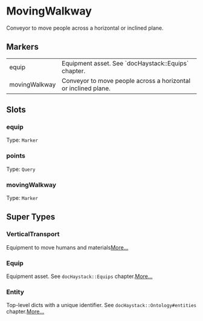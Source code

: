 # MovingWalkway
Conveyor to move people across a horizontal or inclined plane.
## Markers
<table>
<tbody>
<tr>
<td className='p-2 align-top'><span className='bg-sky-200 rounded-md px-3 py-1 text-sky-700 block font-semibold text-center text-sm'>equip </span></td>
<td className='p-2 align-top'>Equipment asset. See `docHaystack::Equips` chapter.</td>
</tr>
<tr>
<td className='p-2 align-top'><span className='bg-sky-200 rounded-md px-3 py-1 text-sky-700 block font-semibold text-center text-sm'>movingWalkway </span></td>
<td className='p-2 align-top'>Conveyor to move people across a horizontal or inclined plane.</td>
</tr>
</tbody>
</table>

## Slots

### equip
Type: `Marker`

### points
Type: `Query`

### movingWalkway
Type: `Marker`



## Super Types
### VerticalTransport
Equipment to move humans and materials[More...](./VerticalTransport)

### Equip
Equipment asset.
See `docHaystack::Equips` chapter.[More...](./Equip)

### Entity
Top-level dicts with a unique identifier.
See `docHaystack::Ontology#entities` chapter.[More...](./Entity)


